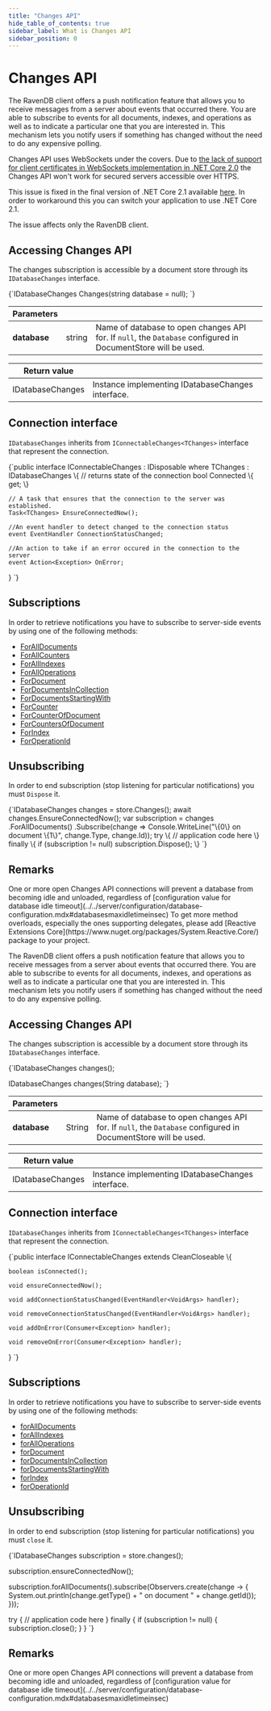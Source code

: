 ```yaml
---
title: "Changes API"
hide_table_of_contents: true
sidebar_label: What is Changes API
sidebar_position: 0
---
```





# Changes API 
<LanguageSwitcher supportedLanguages={supportedLanguages} />
<LanguageContent language="csharp">


The RavenDB client offers a push notification feature that allows you to receive messages from a server about events that occurred there.
You are able to subscribe to events for all documents, indexes, and operations as well as to indicate a particular one that you are interested in. 
This mechanism lets you notify users if something has changed without the need to do any expensive polling. 

<Admonition type="danger" title="Changes API on Secured Server" id="changes-api-on-secured-server" href="#changes-api-on-secured-server">

Changes API uses WebSockets under the covers. Due to [the lack of support for client certificates in WebSockets implementation in .NET Core 2.0](https://github.com/dotnet/corefx/issues/5120#issuecomment-348557761)
the Changes API won't work for secured servers accessible over HTTPS.

This issue is fixed in the final version of .NET Core 2.1 available [here](https://dotnet.microsoft.com/download). In order to workaround this you can switch your application to use .NET Core 2.1.

The issue affects only the RavenDB client.
</Admonition>

## Accessing Changes API

The changes subscription is accessible by a document store through its `IDatabaseChanges` interface.

<TabItem value="changes_1" label="changes_1">
<CodeBlock language="csharp">
{`IDatabaseChanges Changes(string database = null);
`}
</CodeBlock>
</TabItem>

| Parameters | | |
| ------------- | ------------- | ----- |
| **database** | string | Name of database to open changes API for. If `null`, the `Database` configured in DocumentStore will be used. |

| Return value | |
| ------------- | ----- |
| IDatabaseChanges | Instance implementing IDatabaseChanges interface. |

## Connection interface

`IDatabaseChanges` inherits from `IConnectableChanges<TChanges>` interface that represent the connection.

<TabItem value="connectable_changes" label="connectable_changes">
<CodeBlock language="csharp">
{`public interface IConnectableChanges<TChanges> : IDisposable
    where TChanges : IDatabaseChanges
\{
    // returns state of the connection
    bool Connected \{ get; \}

    // A task that ensures that the connection to the server was established.
    Task<TChanges> EnsureConnectedNow();

    //An event handler to detect changed to the connection status
    event EventHandler ConnectionStatusChanged;

    //An action to take if an error occured in the connection to the server
    event Action<Exception> OnError;
\}
`}
</CodeBlock>
</TabItem>

## Subscriptions

In order to retrieve notifications you have to subscribe to server-side events by using one of the following methods:

- [ForAllDocuments](../../client-api/changes/how-to-subscribe-to-document-changes.mdx#foralldocuments)
- [ForAllCounters](../../client-api/changes/how-to-subscribe-to-counter-changes.mdx#forallcounters)
- [ForAllIndexes](../../client-api/changes/how-to-subscribe-to-index-changes.mdx#forallindexes)
- [ForAllOperations](../../client-api/changes/how-to-subscribe-to-operation-changes.mdx#foralloperations)
- [ForDocument](../../client-api/changes/how-to-subscribe-to-document-changes.mdx#fordocument)
- [ForDocumentsInCollection](../../client-api/changes/how-to-subscribe-to-document-changes.mdx#fordocumentsincollection)
- [ForDocumentsStartingWith](../../client-api/changes/how-to-subscribe-to-document-changes.mdx#fordocumentsstartingwith)
- [ForCounter](../../client-api/changes/how-to-subscribe-to-counter-changes.mdx#forcounter)
- [ForCounterOfDocument](../../client-api/changes/how-to-subscribe-to-counter-changes.mdx#forcounterofdocument)
- [ForCountersOfDocument](../../client-api/changes/how-to-subscribe-to-counter-changes.mdx#forcountersofdocument)
- [ForIndex](../../client-api/changes/how-to-subscribe-to-index-changes.mdx#forindex)
- [ForOperationId](../../client-api/changes/how-to-subscribe-to-operation-changes.mdx#foroperation)

## Unsubscribing

In order to end subscription (stop listening for particular notifications) you must `Dispose` it.

<TabItem value="changes_2" label="changes_2">
<CodeBlock language="csharp">
{`IDatabaseChanges changes = store.Changes();
await changes.EnsureConnectedNow();
var subscription = changes
        .ForAllDocuments()
        .Subscribe(change => Console.WriteLine("\{0\} on document \{1\}", change.Type, change.Id));
try
\{
    // application code here
\}
finally
\{
    if (subscription != null)
        subscription.Dispose();
\}
`}
</CodeBlock>
</TabItem>

## Remarks

<Admonition type="note" title="">
One or more open Changes API connections will prevent a database from becoming idle and unloaded, regardless of [configuration value for database idle timeout](../../server/configuration/database-configuration.mdx#databasesmaxidletimeinsec)
</Admonition>

<Admonition type="info" title="">
To get more method overloads, especially the ones supporting delegates, please add [Reactive Extensions Core](https://www.nuget.org/packages/System.Reactive.Core/) package to your project.
</Admonition>


</LanguageContent>
<LanguageContent language="java">


The RavenDB client offers a push notification feature that allows you to receive messages from a server about events that occurred there.
You are able to subscribe to events for all documents, indexes, and operations as well as to indicate a particular one that you are interested in. 
This mechanism lets you notify users if something has changed without the need to do any expensive polling. 

## Accessing Changes API

The changes subscription is accessible by a document store through its `IDatabaseChanges` interface.

<TabItem value="changes_1" label="changes_1">
<CodeBlock language="java">
{`IDatabaseChanges changes();

IDatabaseChanges changes(String database);
`}
</CodeBlock>
</TabItem>

| Parameters | | |
| ------------- | ------------- | ----- |
| **database** | String | Name of database to open changes API for. If `null`, the `Database` configured in DocumentStore will be used. |

| Return value | |
| ------------- | ----- |
| IDatabaseChanges | Instance implementing IDatabaseChanges interface. |

## Connection interface

`IDatabaseChanges` inherits from `IConnectableChanges<TChanges>` interface that represent the connection.

<TabItem value="connectable_changes" label="connectable_changes">
<CodeBlock language="java">
{`public interface IConnectableChanges<TChanges extends IDatabaseChanges> extends CleanCloseable \{

    boolean isConnected();

    void ensureConnectedNow();

    void addConnectionStatusChanged(EventHandler<VoidArgs> handler);

    void removeConnectionStatusChanged(EventHandler<VoidArgs> handler);

    void addOnError(Consumer<Exception> handler);

    void removeOnError(Consumer<Exception> handler);
\}
`}
</CodeBlock>
</TabItem>

## Subscriptions

In order to retrieve notifications you have to subscribe to server-side events by using one of the following methods:

- [forAllDocuments](../../client-api/changes/how-to-subscribe-to-document-changes.mdx#foralldocuments)
- [forAllIndexes](../../client-api/changes/how-to-subscribe-to-index-changes.mdx#forallindexes)
- [forAllOperations](../../client-api/changes/how-to-subscribe-to-operation-changes.mdx#foralloperations)
- [forDocument](../../client-api/changes/how-to-subscribe-to-document-changes.mdx#fordocument)
- [forDocumentsInCollection](../../client-api/changes/how-to-subscribe-to-document-changes.mdx#fordocumentsincollection)
- [forDocumentsStartingWith](../../client-api/changes/how-to-subscribe-to-document-changes.mdx#fordocumentsstartingwith)
- [forIndex](../../client-api/changes/how-to-subscribe-to-index-changes.mdx#forindex)
- [forOperationId](../../client-api/changes/how-to-subscribe-to-operation-changes.mdx#foroperation)

## Unsubscribing

In order to end subscription (stop listening for particular notifications) you must `close` it.

<TabItem value="changes_2" label="changes_2">
<CodeBlock language="java">
{`IDatabaseChanges subscription = store.changes();

subscription.ensureConnectedNow();

subscription.forAllDocuments().subscribe(Observers.create(change -> \{
    System.out.println(change.getType() + " on document " + change.getId());
\}));

try \{
    // application code here
\} finally \{
    if (subscription != null) \{
        subscription.close();
    \}
\}
`}
</CodeBlock>
</TabItem>

## Remarks

<Admonition type="note" title="">
One or more open Changes API connections will prevent a database from becoming idle and unloaded, regardless of [configuration value for database idle timeout](../../server/configuration/database-configuration.mdx#databasesmaxidletimeinsec)
</Admonition>


</LanguageContent>

<!---
### Changes API
- [How to Subscribe to Document Changes](../../client-api/changes/what-is-changes-api)
- [How to Subscribe to Index Changes](../../client-api/changes/how-to-subscribe-to-index-changes)
- [How to Subscribe to Operation Changes](../../client-api/changes/how-to-subscribe-to-operation-changes)


-->